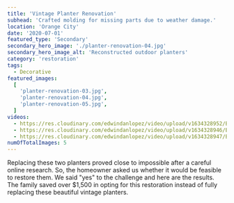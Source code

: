 ```yaml
---
title: 'Vintage Planter Renovation'
subhead: 'Crafted molding for missing parts due to weather damage.'
location: 'Orange City'
date: '2020-07-01'
featured_type: 'Secondary'
secondary_hero_image: './planter-renovation-04.jpg'
secondary_hero_image_alt: 'Reconstructed outdoor planters'
category: 'restoration'
tags:
  - Decorative
featured_images:
  [
    'planter-renovation-03.jpg',
    'planter-renovation-04.jpg',
    'planter-renovation-05.jpg',
  ]
videos:
  - https://res.cloudinary.com/edwindanlopez/video/upload/v1634328952/BBS/Website-Assets/Portfolio-Videos/renovated-planter-overview-03_kqqvpy.mp4
  - https://res.cloudinary.com/edwindanlopez/video/upload/v1634328946/BBS/Website-Assets/Portfolio-Videos/renovated-planter-overview-02_qvs8ti.mp4
  - https://res.cloudinary.com/edwindanlopez/video/upload/v1634328947/BBS/Website-Assets/Portfolio-Videos/renovated-planter-overview-01_zwqfdm.mp4
numOfTotalImages: 5
---
```


Replacing these two planters proved close to impossible after a careful online
research. So, the homeowner asked us whether it would be feasible to restore
them. We said "yes" to the challenge and here are the results. The family saved
over $1,500 in opting for this restoration instead of fully replacing these
beautiful vintage planters.
